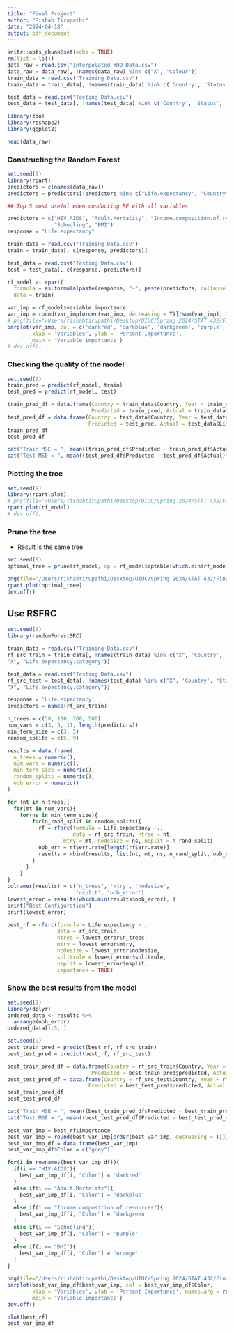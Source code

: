```yaml
---
title: "Final Project"
author: "Rishab Tirupathi"
date: "2024-04-18"
output: pdf_document
---
```


```r
knitr::opts_chunk$set(echo = TRUE)
rm(list = ls())
data_raw = read.csv("Interpolated WHO Data.csv")
data_raw = data_raw[, !names(data_raw) %in% c("X", "Colour")]
train_data = read.csv("Training Data.csv")
train_data = train_data[, !names(train_data) %in% c('Country', 'Status', 'Colour', "X")]

test_data = read.csv("Testing Data.csv")
test_data = test_data[, !names(test_data) %in% c('Country', 'Status', 'Colour', "X")]

library(zoo)
library(reshape2)
library(ggplot2)
```

```r
head(data_raw)
```

### Constructing the Random Forest

```r
set.seed(9)
library(rpart)
predictors = c(names(data_raw))
predictors = predictors[!predictors %in% c("Life.expectancy", "Country", "Status")]

## Top 5 most useful when conducting RF with all variables

predictors = c("HIV.AIDS", "Adult.Mortality", "Income.composition.of.resources",
               "Schooling", "BMI")
response = "Life.expectancy"

train_data = read.csv("Training Data.csv")
train = train_data[, c(response, predictors)]

test_data = read.csv("Testing Data.csv")
test = test_data[, c(response, predictors)]

rf_model <- rpart(
  formula = as.formula(paste(response, "~", paste(predictors, collapse = "+"))),
  data = train)

var_imp = rf_model$variable.importance
var_imp = round(var_imp[order(var_imp, decreasing = T)]/sum(var_imp), 3)
# png(file="/Users/rishabtirupathi/Desktop/UIUC/Spring 2024/STAT 432/Final Project/variable importance.png")
barplot(var_imp, col = c('darkred', 'darkblue', 'darkgreen', 'purple', "orange"), 
        xlab = 'Variables', ylab = 'Percent Importance', 
        main = 'Variable importance')
# dev.off()
```

### Checking the quality of the model
```r
set.seed(9)
train_pred = predict(rf_model, train)
test_pred = predict(rf_model, test)

train_pred_df = data.frame(Country = train_data$Country, Year = train_data$Year, 
                           Predicted = train_pred, Actual = train_data$Life.expectancy)
test_pred_df = data.frame(Country = test_data$Country, Year = test_data$Year,
                          Predicted = test_pred, Actual = test_data$Life.expectancy)
train_pred_df
test_pred_df

cat("Train MSE = ", mean((train_pred_df$Predicted - train_pred_df$Actual)**2))
cat("Test MSE = ", mean((test_pred_df$Predicted - test_pred_df$Actual)**2))
```

### Plotting the tree

```r
set.seed(9)
library(rpart.plot)
# png(file="/Users/rishabtirupathi/Desktop/UIUC/Spring 2024/STAT 432/Final Project/Full Tree.png")
rpart.plot(rf_model)
# dev.off()
```

### Prune the tree
- Result is the same tree

```r
set.seed(9)
optimal_tree = prune(rf_model, cp = rf_model$cptable[which.min(rf_model$cptable[, "xerror"]), "CP"])

png(file="/Users/rishabtirupathi/Desktop/UIUC/Spring 2024/STAT 432/Final Project/Pruned Tree.png")
rpart.plot(optimal_tree)
dev.off()
```

## Use RSFRC

```r
set.seed(9)
library(randomForestSRC)

train_data = read.csv("Training Data.csv")
rf_src_train = train_data[, !names(train_data) %in% c("X", 'Country', 'Status', 'Colour', 
"X", "Life.expectancy.category")]

test_data = read.csv("Testing Data.csv")
rf_src_test = test_data[, !names(test_data) %in% c("X", 'Country', 'Status', 'Colour', 
"X", "Life.expectancy.category")]

response = 'Life.expectancy'
predictors = names(rf_src_train)

n_trees = c(50, 100, 200, 500)
num_vars = c(3, 5, 11, length(predictors))
min_term_size = c(3, 5)
random_splits = c(5, 9)

results = data.frame(
  n_trees = numeric(), 
  num_vars = numeric(), 
  min_term_size = numeric(), 
  random_splits = numeric(), 
  oob_error = numeric()
)

for (nt in n_trees){
  for(mt in num_vars){
    for(ns in min_term_size){
        for(n_rand_split in random_splits){
          rf = rfsrc(formula = Life.expectancy ~., 
                     data = rf_src_train, ntree = nt,
                  mtry = mt, nodesize = ns, nsplit = n_rand_split)
          oob_err = rf$err.rate[length(rf$err.rate)]
          results = rbind(results, list(nt, mt, ns, n_rand_split, oob_err))
        }
      }
    }
}
colnames(results) = c("n_trees", 'mtry', 'nodesize',
                      'nsplit', 'oob_error')
lowest_error = results[which.min(results$oob_error), ]
print("Best Configuration")
print(lowest_error)

best_rf = rfsrc(formula = Life.expectancy ~.,
                data = rf_src_train,
                ntree = lowest_error$n_trees, 
                mtry = lowest_error$mtry, 
                nodesize = lowest_error$nodesize, 
                splitrule = lowest_error$splitrule, 
                nsplit = lowest_error$nsplit, 
                importance = TRUE)
```
### Show the best results from the model
```r
set.seed(9)
library(dplyr)
ordered_data <- results %>%
  arrange(oob_error)
ordered_data[1:5, ]
```


```r
set.seed(9)
best_train_pred = predict(best_rf, rf_src_train)
best_test_pred = predict(best_rf, rf_src_test)

best_train_pred_df = data.frame(Country = rf_src_train$Country, Year = rf_src_train$Year, 
                           Predicted = best_train_pred$predicted, Actual = rf_src_train$Life.expectancy)
best_test_pred_df = data.frame(Country = rf_src_test$Country, Year = rf_src_test$Year,
                          Predicted = best_test_pred$predicted, Actual = rf_src_test$Life.expectancy)
best_train_pred_df
best_test_pred_df

cat("Train MSE = ", mean((best_train_pred_df$Predicted - best_train_pred_df$Actual)**2))
cat("Test MSE = ", mean((best_test_pred_df$Predicted - best_test_pred_df$Actual)**2))

best_var_imp = best_rf$importance
best_var_imp = round(best_var_imp[order(best_var_imp, decreasing = T)]/sum(best_var_imp), 3)
best_var_imp_df = data.frame(best_var_imp)
best_var_imp_df$Color = c("grey")

for(i in rownames(best_var_imp_df)){
  if(i == "HIV.AIDS"){
    best_var_imp_df[i, "Color"] = 'darkred'
  }
  else if(i == "Adult.Mortality"){
    best_var_imp_df[i, "Color"] = 'darkblue'
  }
  else if(i == "Income.composition.of.resources"){
    best_var_imp_df[i, "Color"] = 'darkgreen'
  }
  else if(i == "Schooling"){
    best_var_imp_df[i, "Color"] = 'purple'
  }
  else if(i == "BMI"){
    best_var_imp_df[i, "Color"] = 'orange'
  }
}

png(file="/Users/rishabtirupathi/Desktop/UIUC/Spring 2024/STAT 432/Final Project/Best RF variable importance.png")
barplot(best_var_imp_df$best_var_imp, col = best_var_imp_df$Color,
        xlab = 'Variables', ylab = 'Percent Importance', names.arg = rownames(best_var_imp_df),
        main = 'Variable importance')
dev.off()

plot(best_rf)
best_var_imp_df
```

